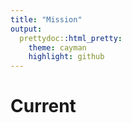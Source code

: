```yaml
---
title: "Mission"
output:
  prettydoc::html_pretty:
    theme: cayman
    highlight: github
---
```


# Current
